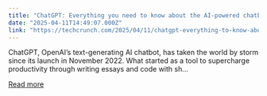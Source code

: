 ```yaml
---
title: "ChatGPT: Everything you need to know about the AI-powered chatbot"
date: "2025-04-11T14:49:07.000Z"
link: "https://techcrunch.com/2025/04/11/chatgpt-everything-to-know-about-the-ai-chatbot/"
---
```


ChatGPT, OpenAI’s text-generating AI chatbot, has taken the world by storm since its launch in November 2022. What started as a tool to supercharge productivity through writing essays and code with sh...

[Read more](https://techcrunch.com/2025/04/11/chatgpt-everything-to-know-about-the-ai-chatbot/)
